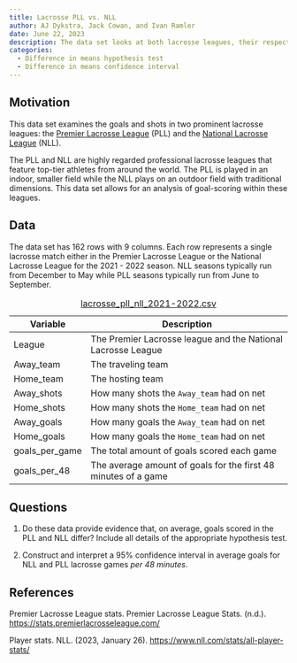 ```yaml
---
title: Lacrosse PLL vs. NLL
author: AJ Dykstra, Jack Cowan, and Ivan Ramler
date: June 22, 2023
description: The data set looks at both lacrosse leagues, their respective teams, and their shot and goal amounts. 
categories:
  - Difference in means hypothesis test
  - Difference in means confidence interval
---
```


## Motivation

This data set examines the goals and shots in two prominent lacrosse leagues: the [Premier Lacrosse League](https://premierlacrosseleague.com/) (PLL) and the [National Lacrosse League](https://www.nll.com/) (NLL).

The PLL and NLL are highly regarded professional lacrosse leagues that feature top-tier athletes from around the world. The PLL is played in an indoor, smaller field while the NLL plays on an outdoor field with traditional dimensions. This data set allows for an analysis of goal-scoring within these leagues.

## Data

The data set has 162 rows with 9 columns. Each row represents a single lacrosse match either in the Premier Lacrosse League or the National Lacrosse League for the 2021 - 2022 season. NLL seasons typically run from December to May while PLL seasons typically run from June to September.

| Variable       | Description                                                    |
|------------------|------------------------------------------------------|
| League         | The Premier Lacrosse league and the National Lacrosse League   |
| Away_team      | The traveling team                                             |
| Home_team      | The hosting team                                               |
| Away_shots     | How many shots the `Away_team` had on net                      |
| Home_shots     | How many shots the `Home_team` had on net                      |
| Away_goals     | How many goals the `Away_team` had on net                      |
| Home_goals     | How many goals the `Home_team` had on net                      |
| goals_per_game | The total amount of goals scored each game                     |
| goals_per_48   | The average amount of goals for the first 48 minutes of a game |

: [lacrosse_pll_nll_2021-2022.csv](../data/lacrosse_pll_nll_2021-2022.csv)

## Questions

1.  Do these data provide evidence that, on average, goals scored in the PLL and NLL differ? Include all details of the appropriate hypothesis test.

2.  Construct and interpret a 95% confidence interval in average goals for NLL and PLL lacrosse games *per 48 minutes*.

## References

Premier Lacrosse League stats. Premier Lacrosse League Stats. (n.d.). <https://stats.premierlacrosseleague.com/>

Player stats. NLL. (2023, January 26). <https://www.nll.com/stats/all-player-stats/>
